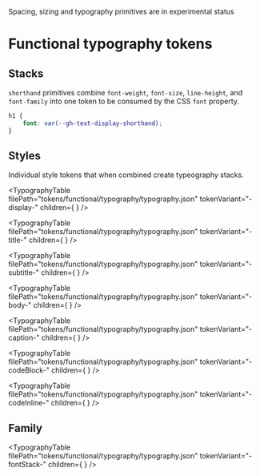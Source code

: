 
<Note variant="warning">Spacing, sizing and typography primitives are in experimental status</Note>

# Functional typography tokens

## Stacks

`shorthand` primitives combine `font-weight`, `font-size`, `line-height`, and `font-family` into one token to be consumed by the CSS `font` property.

```CSS
h1 {
    font: var(--gh-text-display-shorthand);
}
```

<TypographyShorthandTable filePath="tokens/functional/typography/typography.json" />

## Styles

Individual style tokens that when combined create typeography stacks.

<TypographyTable
  filePath="tokens/functional/typography/typography.json"
  tokenVariant="-display-"
  children={
    <TypographyBlock
      fontFamily="var(--gh-fontStack-heading)"
      fontSize="var(--gh-text-display-size)"
      fontWeight="var(--gh-text-display-weight)"
      lineHeight="var(--gh-text-display-lineHeight)"
      children="Display text"
    />
  }
/>

<TypographyTable
  filePath="tokens/functional/typography/typography.json"
  tokenVariant="-title-"
  children={
    <Fragment>
      <TypographyBlock
        fontFamily="var(--gh-fontStack-heading)"
        fontSize="var(--gh-text-title-size-medium)"
        fontWeight="var(--gh-text-title-weight)"
        lineHeight="var(--gh-text-title-lineHeight-medium)"
        children="Medium title text"
      />
      <TypographyBlock
        fontFamily="var(--gh-fontStack-heading)"
        fontSize="var(--gh-text-title-size-large)"
        fontWeight="var(--gh-text-title-weight)"
        lineHeight="var(--gh-text-title-lineHeight-large)"
        children="Large title text"
      />
    </Fragment>
  }
/>

<TypographyTable
  filePath="tokens/functional/typography/typography.json"
  tokenVariant="-subtitle-"
  children={
    <TypographyBlock
      fontFamily="var(--gh-fontStack-body)"
      fontSize="var(--gh-text-subtitle-size)"
      fontWeight="var(--gh-text-subtitle-weight)"
      lineHeight="var(--gh-text-subtitle-lineHeight)"
      children="Subtitle text"
    />
  }
/>

<TypographyTable
  filePath="tokens/functional/typography/typography.json"
  tokenVariant="-body-"
  children={
    <Fragment>
      <TypographyBlock
        fontFamily="var(--gh-fontStack-body)"
        fontSize="var(--gh-text-body-size-small)"
        fontWeight="var(--gh-text-body-weight)"
        lineHeight="var(--gh-text-body-lineHeight-small)"
        children="Small body text"
      />
      <TypographyBlock
        fontFamily="var(--gh-fontStack-body)"
        fontSize="var(--gh-text-body-size-medium)"
        fontWeight="var(--gh-text-body-weight)"
        lineHeight="var(--gh-text-body-lineHeight-medium)"
        children="Medium body text"
      />
      <TypographyBlock
        fontFamily="var(--gh-fontStack-body)"
        fontSize="var(--gh-text-body-size-large)"
        fontWeight="var(--gh-text-body-weight)"
        lineHeight="var(--gh-text-body-lineHeight-large)"
        children="Large body text"
      />
    </Fragment>
  }
/>

<TypographyTable
  filePath="tokens/functional/typography/typography.json"
  tokenVariant="-caption-"
  children={
    <TypographyBlock
      fontFamily="var(--gh-fontStack-body)"
      fontSize="var(--gh-text-caption-size)"
      fontWeight="var(--gh-text-caption-weight)"
      lineHeight="var(--gh-text-caption-lineHeight)"
      children="Caption text"
    />
  }
/>

<TypographyTable
  filePath="tokens/functional/typography/typography.json"
  tokenVariant="-codeBlock-"
  children={
    <TypographyBlock
      fontFamily="var(--gh-fontStack-code)"
      fontSize="var(--gh-text-codeBlock-size)"
      fontWeight="var(--gh-text-codeBlock-weight)"
      lineHeight="var(--gh-text-codeBlock-lineHeight)"
      children="Code block"
    />
  }
/>

<TypographyTable
  filePath="tokens/functional/typography/typography.json"
  tokenVariant="-codeInline-"
  children={
    <TypographyBlock
      fontSize="var(--gh-text-codeInline-size)"
      fontWeight="var(--gh-text-codeInline-weight)"
      lineHeight="var(--gh-text-codeInline-lineHeight)"
      fontFamily="var(--gh-fontStack-code)"
      children="Inline code block"
    />
  }
/>

## Family

<TypographyTable
  filePath="tokens/functional/typography/typography.json"
  tokenVariant="-fontStack-"
  children={
    <Fragment>
      <TypographyBlock
        fontSize="var(--gh-text-body-size-medium)"
        fontWeight="var(--gh-text-body-weight)"
        lineHeight="var(--gh-text-body-lineHeight-medium)"
        fontFamily="var(--gh-fontStack-body)"
        children="Body font family"
      />
      <TypographyBlock
        fontSize="var(--gh-text-title-size-medium)"
        fontWeight="var(--gh-text-title-weight)"
        lineHeight="var(--gh-text-title-lineHeight-medium)"
        fontFamily="var(--gh-fontStack-heading)"
        children="Title font family"
      />
      <TypographyBlock
        fontSize="var(--gh-text-codeBlock-size)"
        fontWeight="var(--gh-text-codeBlock-weight)"
        lineHeight="var(--gh-text-codeBlock-lineHeight)"
        fontFamily="var(--gh-fontStack-code)"
        children="Code font family"
      />
    </Fragment>
  }
/>
